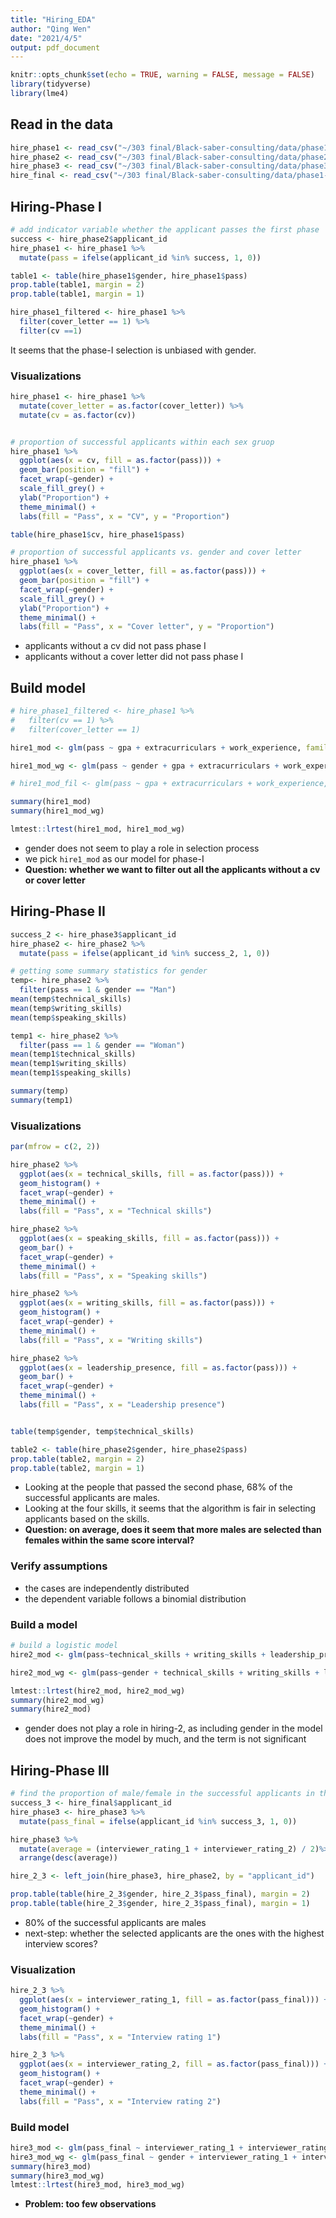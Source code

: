 ```yaml
---
title: "Hiring_EDA"
author: "Qing Wen"
date: "2021/4/5"
output: pdf_document
---
```


```r
knitr::opts_chunk$set(echo = TRUE, warning = FALSE, message = FALSE)
library(tidyverse)
library(lme4)
```

## Read in the data
```r
hire_phase1 <- read_csv("~/303 final/Black-saber-consulting/data/phase1-new-grad-applicants-2020.csv")
hire_phase2 <- read_csv("~/303 final/Black-saber-consulting/data/phase2-new-grad-applicants-2020.csv")
hire_phase3 <- read_csv("~/303 final/Black-saber-consulting/data/phase3-new-grad-applicants-2020.csv")
hire_final <- read_csv("~/303 final/Black-saber-consulting/data/phase1-new-grad-applicants-2020.csv")
```


## Hiring-Phase I

```r
# add indicator variable whether the applicant passes the first phase
success <- hire_phase2$applicant_id
hire_phase1 <- hire_phase1 %>% 
  mutate(pass = ifelse(applicant_id %in% success, 1, 0))

table1 <- table(hire_phase1$gender, hire_phase1$pass)
prop.table(table1, margin = 2)
prop.table(table1, margin = 1)

hire_phase1_filtered <- hire_phase1 %>% 
  filter(cover_letter == 1) %>% 
  filter(cv ==1)
```

It seems that the phase-I selection is unbiased with gender. 

### Visualizations

```r
hire_phase1 <- hire_phase1 %>% 
  mutate(cover_letter = as.factor(cover_letter)) %>% 
  mutate(cv = as.factor(cv))


# proportion of successful applicants within each sex gruop
hire_phase1 %>% 
  ggplot(aes(x = cv, fill = as.factor(pass))) +
  geom_bar(position = "fill") +
  facet_wrap(~gender) +
  scale_fill_grey() +
  ylab("Proportion") +
  theme_minimal() +
  labs(fill = "Pass", x = "CV", y = "Proportion")

table(hire_phase1$cv, hire_phase1$pass)

# proportion of successful applicants vs. gender and cover letter
hire_phase1 %>% 
  ggplot(aes(x = cover_letter, fill = as.factor(pass))) +
  geom_bar(position = "fill") +
  facet_wrap(~gender) +
  scale_fill_grey() +
  ylab("Proportion") +
  theme_minimal() +
  labs(fill = "Pass", x = "Cover letter", y = "Proportion")
```

- applicants without a cv did not pass phase I
- applicants without a cover letter did not pass phase I


## Build model

```r
# hire_phase1_filtered <- hire_phase1 %>% 
#   filter(cv == 1) %>% 
#   filter(cover_letter == 1)

hire1_mod <- glm(pass ~ gpa + extracurriculars + work_experience, family = binomial(), data = hire_phase1)

hire1_mod_wg <- glm(pass ~ gender + gpa + extracurriculars + work_experience, family = binomial(), data = hire_phase1)

# hire1_mod_fil <- glm(pass ~ gpa + extracurriculars + work_experience, family = binomial(), data = hire_phase1_filtered)

summary(hire1_mod)
summary(hire1_mod_wg)

lmtest::lrtest(hire1_mod, hire1_mod_wg)
```

- gender does not seem to play a role in selection process
- we pick `hire1_mod` as our model for phase-I
- __Question: whether we want to filter out all the applicants without a cv or cover letter__

## Hiring-Phase II

```r
success_2 <- hire_phase3$applicant_id
hire_phase2 <- hire_phase2 %>% 
  mutate(pass = ifelse(applicant_id %in% success_2, 1, 0))

# getting some summary statistics for gender
temp<- hire_phase2 %>% 
  filter(pass == 1 & gender == "Man") 
mean(temp$technical_skills)
mean(temp$writing_skills)
mean(temp$speaking_skills)

temp1 <- hire_phase2 %>%
  filter(pass == 1 & gender == "Woman")
mean(temp1$technical_skills)
mean(temp1$writing_skills)
mean(temp1$speaking_skills)

summary(temp)
summary(temp1)
```

### Visualizations

```r
par(mfrow = c(2, 2))

hire_phase2 %>% 
  ggplot(aes(x = technical_skills, fill = as.factor(pass))) +
  geom_histogram() +
  facet_wrap(~gender) +
  theme_minimal() +
  labs(fill = "Pass", x = "Technical skills")

hire_phase2 %>% 
  ggplot(aes(x = speaking_skills, fill = as.factor(pass))) +
  geom_bar() +
  facet_wrap(~gender) +
  theme_minimal() +
  labs(fill = "Pass", x = "Speaking skills")

hire_phase2 %>% 
  ggplot(aes(x = writing_skills, fill = as.factor(pass))) +
  geom_histogram() +
  facet_wrap(~gender) +
  theme_minimal() +
  labs(fill = "Pass", x = "Writing skills")

hire_phase2 %>% 
  ggplot(aes(x = leadership_presence, fill = as.factor(pass))) +
  geom_bar() +
  facet_wrap(~gender) +
  theme_minimal() +
  labs(fill = "Pass", x = "Leadership presence")


table(temp$gender, temp$technical_skills)

table2 <- table(hire_phase2$gender, hire_phase2$pass)
prop.table(table2, margin = 2)
prop.table(table2, margin = 1)
```

- Looking at the people that passed the second phase, 68% of the successful applicants are males.
- Looking at the four skills, it seems that the algorithm is fair in selecting applicants based on the skills. 
- __Question: on average, does it seem that more males are selected than females within the same score interval?__

### Verify assumptions

- the cases are independently distributed
- the dependent variable follows a binomial distribution

### Build a model

```r
# build a logistic model
hire2_mod <- glm(pass~technical_skills + writing_skills + leadership_presence + speaking_skills, family = binomial(), data = hire_phase2)

hire2_mod_wg <- glm(pass~gender + technical_skills + writing_skills + leadership_presence + speaking_skills, family = binomial(), data = hire_phase2)

lmtest::lrtest(hire2_mod, hire2_mod_wg)
summary(hire2_mod_wg)
summary(hire2_mod)
```

- gender does not play a role in hiring-2, as including gender in the model does not improve the model by much, and the term is not significant

## Hiring-Phase III

```r
# find the proportion of male/female in the successful applicants in the final phase
success_3 <- hire_final$applicant_id
hire_phase3 <- hire_phase3 %>% 
  mutate(pass_final = ifelse(applicant_id %in% success_3, 1, 0))

hire_phase3 %>% 
  mutate(average = (interviewer_rating_1 + interviewer_rating_2) / 2)%>% 
  arrange(desc(average))

hire_2_3 <- left_join(hire_phase3, hire_phase2, by = "applicant_id") 

prop.table(table(hire_2_3$gender, hire_2_3$pass_final), margin = 2)
prop.table(table(hire_2_3$gender, hire_2_3$pass_final), margin = 1)
```

- 80% of the successful applicants are males
- next-step: whether the selected applicants are the ones with the highest interview scores?

### Visualization
```r
hire_2_3 %>% 
  ggplot(aes(x = interviewer_rating_1, fill = as.factor(pass_final))) +
  geom_histogram() +
  facet_wrap(~gender) +
  theme_minimal() +
  labs(fill = "Pass", x = "Interview rating 1")

hire_2_3 %>% 
  ggplot(aes(x = interviewer_rating_2, fill = as.factor(pass_final))) +
  geom_histogram() +
  facet_wrap(~gender) +
  theme_minimal() +
  labs(fill = "Pass", x = "Interview rating 2")
```



### Build model
```r
hire3_mod <- glm(pass_final ~ interviewer_rating_1 + interviewer_rating_2, family = binomial(), data = hire_2_3)
hire3_mod_wg <- glm(pass_final ~ gender + interviewer_rating_1 + interviewer_rating_2, family = binomial(), data = hire_2_3)
summary(hire3_mod)
summary(hire3_mod_wg)
lmtest::lrtest(hire3_mod, hire3_mod_wg)
```

- __Problem: too few observations__